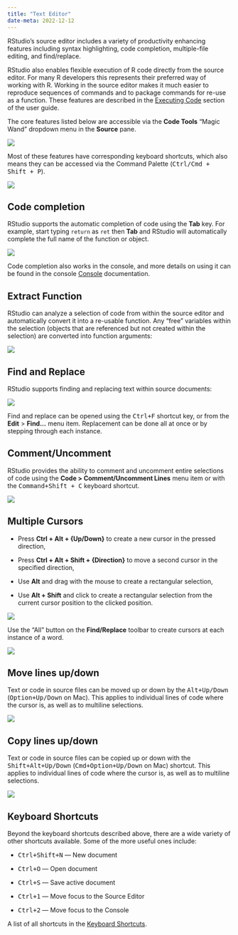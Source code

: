 ```yaml
---
title: "Text Editor"
date-meta: 2022-12-12
---
```


RStudio's source editor includes a variety of productivity enhancing features including syntax highlighting, code completion, multiple-file editing, and find/replace.

RStudio also enables flexible execution of R code directly from the source editor. For many R developers this represents their preferred way of working with R. Working in the source editor makes it much easier to reproduce sequences of commands and to package commands for re-use as a function. These features are described in the [Executing Code](../code/execution.html) section of the user guide.

The core features listed below are accessible via the **Code Tools** "Magic Wand" dropdown menu in the **Source** pane.

![](images/code-tools.png){fig-alt="Screenshot of the Code Tools dropdown"}

Most of these features have corresponding keyboard shortcuts, which also means they can be accessed via the Command Palette (<kbd>Ctrl/Cmd + Shift + P</kbd>).

![](images/rename-in-scope.png){fig-alt="A screenshot of the Command Palette with the search limited to 'Rename' symbol in scope"}

## Code completion

RStudio supports the automatic completion of code using the **Tab** key. For example, start typing `return` as `ret` then **Tab** and RStudio will automatically complete the full name of the function or object.

![](images/tab-completion.png){fig-alt="Screenshot of RStudio's autocompletion of the 'return' function"}

Code completion also works in the console, and more details on using it can be found in the console [Console](../code/console.html) documentation.

## Extract Function

RStudio can analyze a selection of code from within the source editor and automatically convert it into a re-usable function. Any "free" variables within the selection (objects that are referenced but not created within the selection) are converted into function arguments:

![](images/extract-function-dropdown.png){fig-alt="Screenshot of the Code Tools > Extract Function button"}

## Find and Replace

RStudio supports finding and replacing text within source documents:

![](images/find-replace.png){fig-alt="A screenshot of the Find and Replace text interface within a source file."}

Find and replace can be opened using the <kbd>Ctrl+F</kbd> shortcut key, or from the **Edit** > **Find\...** menu item. Replacement can be done all at once or by stepping through each instance.

## Comment/Uncomment

RStudio provides the ability to comment and uncomment entire selections of code using the **Code > Comment/Uncomment Lines** menu item or with the <kbd>Command+Shift + C</kbd> keyboard shortcut.

![](images/comment-uncomment.png){fig-alt="Screenshot of the 'Comment/Uncomment Lines' button" }

## Multiple Cursors

-   Press **Ctrl + Alt + {Up/Down}** to create a new cursor in the pressed direction,

-   Press **Ctrl + Alt + Shift + {Direction}** to move a second cursor in the specified direction,

-   Use **Alt** and drag with the mouse to create a rectangular selection,

-   Use **Alt + Shift** and click to create a rectangular selection from the current cursor position to the clicked position.

![](images/multicursor-lines.png){fig-alt="Screenshot of multiple cursors across 3 lines of code"}

Use the "All" button on the **Find/Replace** toolbar to create cursors at each instance of a word.

![](images/multicursor-find-replace.png){fig-alt="Screenshot of 3 cursors, one at each instance of the searched term in the current R script."}

## Move lines up/down

Text or code in source files can be moved up or down by the <kbd>Alt+Up/Down</kbd> (<kbd>Option+Up/Down</kbd> on Mac). This applies to individual lines of code where the cursor is, as well as to multiline selections.

![](images/move-lines-up-down.gif){fig-alt="A screencast of an example line of text being moved up with the move lines up/down shortcut"}

## Copy lines up/down

Text or code in source files can be copied up or down with the <kbd>Shift+Alt+Up/Down</kbd> (<kbd>Cmd+Option+Up/Down</kbd> on Mac) shortcut. This applies to individual lines of code where the cursor is, as well as to multiline selections.

![](images/copy-lines-up-down.gif){fig-alt="A screencast of an example line of text being duplicated across multiple lines with the copy lines up/down shortcut"}

## Keyboard Shortcuts

Beyond the keyboard shortcuts described above, there are a wide variety of other shortcuts available. Some of the more useful ones include:

-   <kbd>Ctrl+Shift+N</kbd> --- New document

-   <kbd>Ctrl+O</kbd> --- Open document

-   <kbd>Ctrl+S</kbd> --- Save active document

-   <kbd>Ctrl+1</kbd> --- Move focus to the Source Editor

-   <kbd>Ctrl+2</kbd> --- Move focus to the Console

A list of all shortcuts in the [Keyboard Shortcuts](../../reference/shortcuts.html).
